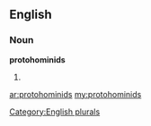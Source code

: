 ==English==

===Noun===
'''protohominids'''

# {{plural of|[[protohominid]]}}

[[Category:English plurals]]

[[ar:protohominids]]
[[my:protohominids]]